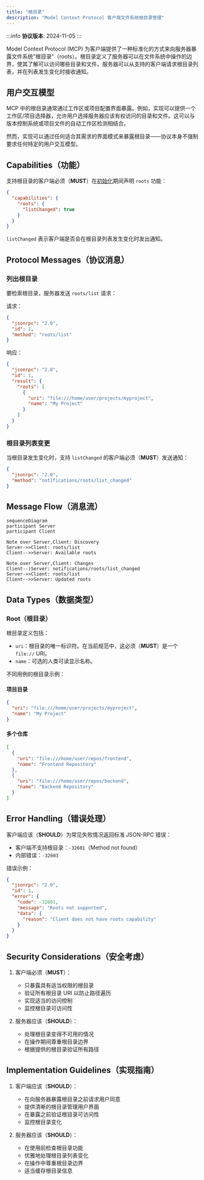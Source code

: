 ```yaml
---
title: "根目录"
description: "Model Context Protocol 客户端文件系统根目录管理"
---
```


:::info
**协议版本**: 2024-11-05
:::

Model Context Protocol (MCP) 为客户端提供了一种标准化的方式来向服务器暴露文件系统"根目录"（roots）。根目录定义了服务器可以在文件系统中操作的边界，使其了解可以访问哪些目录和文件。服务器可以从支持的客户端请求根目录列表，并在列表发生变化时接收通知。

## 用户交互模型

MCP 中的根目录通常通过工作区或项目配置界面暴露。例如，实现可以提供一个工作区/项目选择器，允许用户选择服务器应该有权访问的目录和文件。这可以与版本控制系统或项目文件的自动工作区检测相结合。

然而，实现可以通过任何适合其需求的界面模式来暴露根目录——协议本身不强制要求任何特定的用户交互模型。

## Capabilities（功能）

支持根目录的客户端必须（**MUST**）在[初始化](/docs/specification/basic/lifecycle#initialization)期间声明 `roots` 功能：

```json
{
  "capabilities": {
    "roots": {
      "listChanged": true
    }
  }
}
```

`listChanged` 表示客户端是否会在根目录列表发生变化时发出通知。

## Protocol Messages（协议消息）

### 列出根目录

要检索根目录，服务器发送 `roots/list` 请求：

请求：
```json
{
  "jsonrpc": "2.0",
  "id": 1,
  "method": "roots/list"
}
```

响应：
```json
{
  "jsonrpc": "2.0",
  "id": 1,
  "result": {
    "roots": [
      {
        "uri": "file:///home/user/projects/myproject",
        "name": "My Project"
      }
    ]
  }
}
```

### 根目录列表变更

当根目录发生变化时，支持 `listChanged` 的客户端必须（**MUST**）发送通知：

```json
{
  "jsonrpc": "2.0",
  "method": "notifications/roots/list_changed"
}
```

## Message Flow（消息流）

```mermaid
sequenceDiagram
participant Server
participant Client

Note over Server,Client: Discovery
Server->>Client: roots/list
Client-->>Server: Available roots

Note over Server,Client: Changes
Client--)Server: notifications/roots/list_changed
Server->>Client: roots/list
Client-->>Server: Updated roots
```

## Data Types（数据类型）

### Root（根目录）

根目录定义包括：

- `uri`：根目录的唯一标识符。在当前规范中，这必须（**MUST**）是一个 `file://` URI。
- `name`：可选的人类可读显示名称。

不同用例的根目录示例：

#### 项目目录
```json
{
  "uri": "file:///home/user/projects/myproject",
  "name": "My Project"
}
```

#### 多个仓库
```json
[
  {
    "uri": "file:///home/user/repos/frontend",
    "name": "Frontend Repository"
  },
  {
    "uri": "file:///home/user/repos/backend",
    "name": "Backend Repository"
  }
]
```

## Error Handling（错误处理）

客户端应该（**SHOULD**）为常见失败情况返回标准 JSON-RPC 错误：

- 客户端不支持根目录：`-32601`（Method not found）
- 内部错误：`-32603`

错误示例：
```json
{
  "jsonrpc": "2.0",
  "id": 1,
  "error": {
    "code": -32601,
    "message": "Roots not supported",
    "data": {
      "reason": "Client does not have roots capability"
    }
  }
}
```

## Security Considerations（安全考虑）

1. 客户端必须（**MUST**）：
   - 只暴露具有适当权限的根目录
   - 验证所有根目录 URI 以防止路径遍历
   - 实现适当的访问控制
   - 监控根目录可访问性

2. 服务器应该（**SHOULD**）：
   - 处理根目录变得不可用的情况
   - 在操作期间尊重根目录边界
   - 根据提供的根目录验证所有路径

## Implementation Guidelines（实现指南）

1. 客户端应该（**SHOULD**）：
   - 在向服务器暴露根目录之前请求用户同意
   - 提供清晰的根目录管理用户界面
   - 在暴露之前验证根目录可访问性
   - 监控根目录变化

2. 服务器应该（**SHOULD**）：
   - 在使用前检查根目录功能
   - 优雅地处理根目录列表变化
   - 在操作中尊重根目录边界
   - 适当缓存根目录信息

